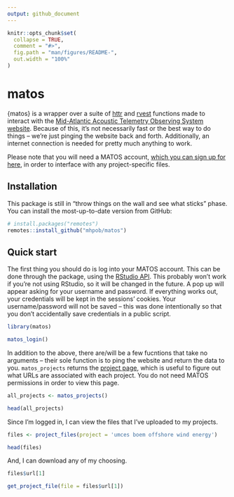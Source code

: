 ```yaml
---
output: github_document
---
```


<!-- README.md is generated from README.Rmd. Please edit that file -->

```r
knitr::opts_chunk$set(
  collapse = TRUE,
  comment = "#>",
  fig.path = "man/figures/README-",
  out.width = "100%"
)
```

# matos

<!-- badges: start -->
<!-- badges: end -->

{matos} is a wrapper over a suite of [httr](https://httr.r-lib.org/) and [rvest](https://rvest.tidyverse.org/) functions made to interact with the [Mid-Atlantic Acoustic Telemetry Observing System website](https://matos.asascience.com/). Because of this, it's not necessarily fast or the best way to do things -- we're just pinging the website back and forth. Additionally, an internet connection is needed for pretty much anything to work.

Please note that you will need a MATOS account, [which you can sign up for here](https://matos.asascience.com/account/signup), in order to interface with any project-specific files.

## Installation

This package is still in "throw things on the wall and see what sticks" phase. You can install the most-up-to-date version from GitHub:

``` r
# install.packages("remotes")
remotes::install_github("mhpob/matos")
```
## Quick start

The first thing you should do is log into your MATOS account. This can be done through the package, using the [RStudio API](https://rstudio.github.io/rstudio-extensions/rstudioapi.html). This probably won't work if you're not using RStudio, so it will be changed in the future. A pop up will appear asking for your username and password. If everything works out, your credentials will be kept in the sessions' cookies. Your username/password will not be saved -- this was done intentionally so that you don't accidentally save credentials in a public script.

```r
library(matos)

matos_login()
```


In addition to the above, there are/will be a few fucntions that take no arguments -- their sole function is to ping the website and return the data to you. `matos_projects` returns the [project page](https://matos.asascience.com/project), which is useful to figure out what URLs are associated with each project. You do not need MATOS permissions in order to view this page.

```r
all_projects <- matos_projects()

head(all_projects)
```

Since I'm logged in, I can view the files that I've uploaded to my projects.

```r
files <- project_files(project = 'umces boem offshore wind energy')

head(files)
```

And, I can download any of my choosing.

```r
files$url[1]

get_project_file(file = files$url[1])
```

